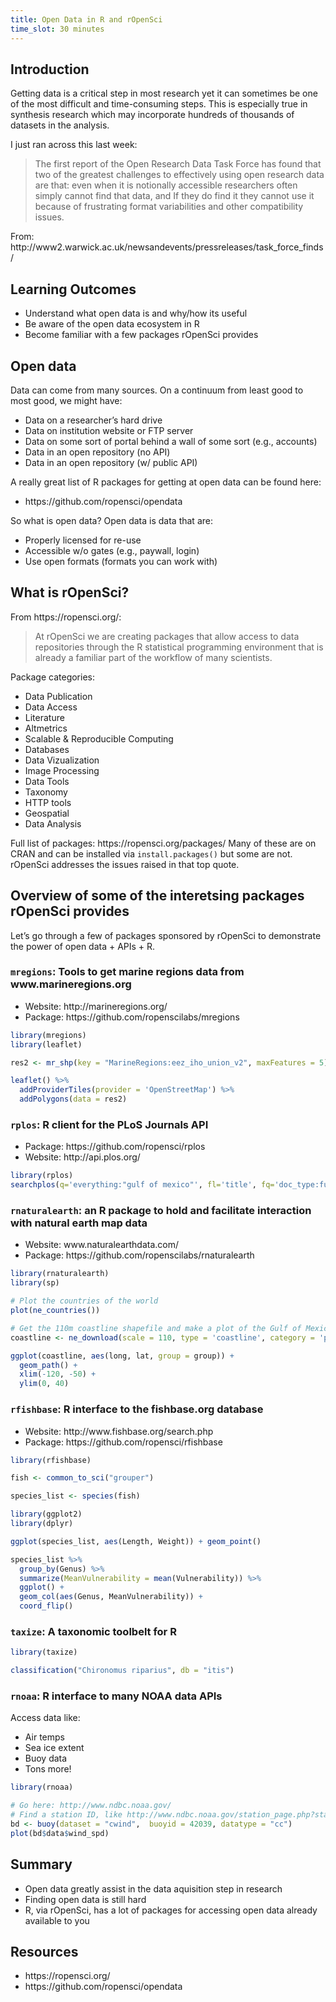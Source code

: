 ```yaml
---
title: Open Data in R and rOpenSci
time_slot: 30 minutes
---
```


## Introduction

Getting data is a critical step in most research yet it can sometimes be one of the most difficult and time-consuming steps.
This is especially true in synthesis research which may incorporate hundreds of thousands of datasets in the analysis.

I just ran across this last week:

> The first report of the Open Research Data Task Force has found that two of the greatest challenges to effectively using open research data are that: even when it is notionally accessible researchers often simply cannot find that data, and If they do find it they cannot use it because of frustrating format variabilities and other compatibility issues.

From: http://www2.warwick.ac.uk/newsandevents/pressreleases/task_force_finds/

## Learning Outcomes

- Understand what open data is and why/how its useful
- Be aware of the open data ecosystem in R
- Become familiar with a few packages rOpenSci provides

## Open data

Data can come from many sources.
On a continuum from least good to most good, we might have:

- Data on a researcher's hard drive
- Data on institution website or FTP server
- Data on some sort of portal behind a wall of some sort (e.g., accounts)
- Data in an open repository (no API)
- Data in an open repository (w/ public API)

A really great list of R packages for getting at open data can be found here:

- https://github.com/ropensci/opendata

So what is open data?
Open data is data that are:

- Properly licensed for re-use
- Accessible w/o gates (e.g., paywall, login)
- Use open formats (formats you can work with)

## What is rOpenSci?

From https://ropensci.org/:

> At rOpenSci we are creating packages that allow access to data repositories through the R statistical programming environment that is already a familiar part of the workflow of many scientists. 

Package categories:

- Data Publication
- Data Access
- Literature
- Altmetrics
- Scalable & Reproducible Computing
- Databases
- Data Vizualization
- Image Processing
- Data Tools
- Taxonomy
- HTTP tools
- Geospatial
- Data Analysis

Full list of packages: https://ropensci.org/packages/
Many of these are on CRAN and can be installed via `install.packages()` but some are not.
rOpenSci addresses the issues raised in that top quote.

## Overview of some of the interetsing packages rOpenSci provides

Let's go through a few of packages sponsored by rOpenSci to demonstrate the power of open data + APIs + R.

### `mregions`: Tools to get marine regions data from  www.marineregions.org

- Website: http://marineregions.org/
- Package: https://github.com/ropenscilabs/mregions

```r
library(mregions)
library(leaflet)

res2 <- mr_shp(key = "MarineRegions:eez_iho_union_v2", maxFeatures = 5)

leaflet() %>%
  addProviderTiles(provider = 'OpenStreetMap') %>%
  addPolygons(data = res2)
```

### `rplos`: R client for the PLoS Journals API

- Package: https://github.com/ropensci/rplos
- Website: http://api.plos.org/

```r
library(rplos)
searchplos(q='everything:"gulf of mexico"', fl='title', fq='doc_type:full', limit=10)
```

### `rnaturalearth`: an R package to hold and facilitate interaction with natural earth map data

- Website: www.naturalearthdata.com/
- Package: https://github.com/ropenscilabs/rnaturalearth

```r
library(rnaturalearth)
library(sp)

# Plot the countries of the world
plot(ne_countries())

# Get the 110m coastline shapefile and make a plot of the Gulf of Mexico
coastline <- ne_download(scale = 110, type = 'coastline', category = 'physical')

ggplot(coastline, aes(long, lat, group = group)) + 
  geom_path() +
  xlim(-120, -50) +
  ylim(0, 40)
```

### `rfishbase`: R interface to the fishbase.org database

- Website: http://www.fishbase.org/search.php
- Package: https://github.com/ropensci/rfishbase

```r
library(rfishbase)

fish <- common_to_sci("grouper")

species_list <- species(fish)

library(ggplot2)
library(dplyr)

ggplot(species_list, aes(Length, Weight)) + geom_point()

species_list %>%
  group_by(Genus) %>% 
  summarize(MeanVulnerability = mean(Vulnerability)) %>% 
  ggplot() + 
  geom_col(aes(Genus, MeanVulnerability)) + 
  coord_flip()
````

### `taxize`: A taxonomic toolbelt for R

```r
library(taxize)

classification("Chironomus riparius", db = "itis")
```

### `rnoaa`: R interface to many NOAA data APIs 

Access data like:

- Air temps
- Sea ice extent
- Buoy data
- Tons more!

```r
library(rnoaa)

# Go here: http://www.ndbc.noaa.gov/
# Find a station ID, like http://www.ndbc.noaa.gov/station_page.php?station=42039
bd <- buoy(dataset = "cwind",  buoyid = 42039, datatype = "cc")
plot(bd$data$wind_spd)
```

## Summary

- Open data greatly assist in the data aquisition step in research
- Finding open data is still hard
- R, via rOpenSci, has a lot of packages for accessing open data already available to you

## Resources

- https://ropensci.org/
- https://github.com/ropensci/opendata
